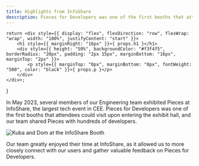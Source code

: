 ```yaml
---
title: Highlights from InfoShare
description: Pieces for Developers was one of the first booths that attendees could visit upon entering the exhibit hall, and our team shared Pieces with hundreds of developers.
---
```


    return <div style={{ display: "flex", flexDirection: "row", flexWrap: "wrap", width: "100%", justifyContent: "start" }}>
        <h1 style={{ marginRight: "16px" }}>{ props.h1 }</h1>
        <div style={{ height: "50%", backgroundColor: "#f3f4f5", borderRadius: "20px", padding: "2px 15px", marginBottom: "16px", marginTop: "2px" }}>
            <p style={{ marginTop: "0px", marginBottom: "0px", fontWeight: "500", color: "black" }}>{ props.p }</p>
        </div>
    </div>;
}

<EventHeader p="May 2023" h1="Highlights from InfoShare"></EventHeader>

In May 2023, several members of our Engineering team exhibited Pieces at InfoShare, the largest tech event in CEE. Pieces for Developers was one of the first booths that attendees could visit upon entering the exhibit hall, and our team shared Pieces with hundreds of developers.

![Kuba and Dom at the InfoShare Booth](/assets/infoshare_kuba_dom.jpg)

Our team greatly enjoyed their time at InfoShare, as it allowed us to more closely connect with our users and gather valuable feedback on Pieces for Developers.
